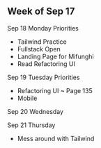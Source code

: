 ## Week of Sep 17

Sep 18 Monday
Priorities
- Tailwind Practice
- Fullstack Open
- Landing Page for Mifunghi
- Read Refactoring UI

Sep 19 Tuesday
Priorities
- Refactoring UI
    ~ Page 135 
- Mobile

Sep 20 Wednesday

Sep 21 Thursday
- Mess around with Tailwind
